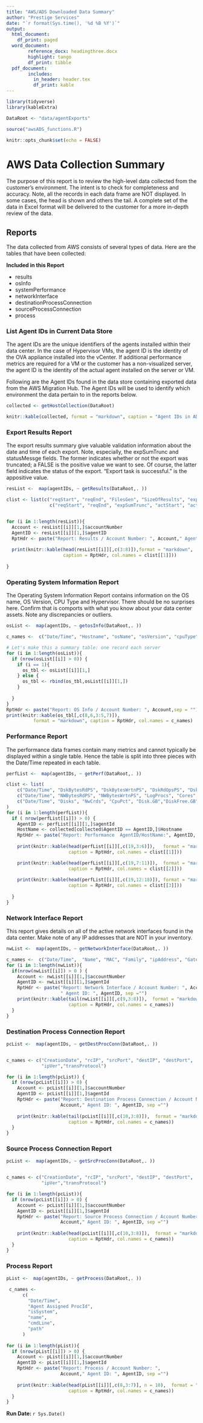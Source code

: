 ```yaml
---
title: "AWS/ADS Downloaded Data Summary"
author: "Prestige Services"
date: "`r format(Sys.time(), '%d %B %Y')`"
output: 
  html_document:
    df_print: paged
  word_document:
        reference_docx: headingthree.docx
        highlight: tango
        df_print: tibble
  pdf_document:
        includes:
          in_header: header.tex
          df_print: kable
---
```


```r
library(tidyverse)
library(kableExtra)

DataRoot <- "data/agentExports"

source("awsADS_functions.R")

knitr::opts_chunk$set(echo = FALSE)
```


# AWS Data Collection Summary

The purpose of this report is to review the high-level data collected from the customer's environment.  The intent is to check for completeness and accuracy.  Note, all the records in each data frame are NOT displayed.  In some cases, the head is shown and others the tail.  A complete set of the data in Excel format will be delivered to the customer for a more in-depth review of the data.

## Reports

The data collected from AWS consists of several types of data.  Here are the tables that have been collected:

**Included in this Report**

* results
* osInfo
* systemPerformance
* networkInterface
* destinationProcessConnection
* sourceProcessConnection
* process



### List Agent IDs in Current Data Store

The agent IDs are the unique identifiers of the agents installed within their data center.  In the case of Hypervisor VMs, the agent ID is the identity of the OVA appliance installed into the vCenter.  If additional performance metrics are required for a VM or the customer has a non-visualized server, the agent ID is the identity of the actual agent installed on the server or VM.

Following are the Agent IDs found in the data store containing exported data from the AWS Migration Hub.  The Agent IDs will be used to identify which environment the data pertain to in the reports below.

```r

collected <- getHostCollection(DataRoot)

knitr::kable(collected, format = "markdown", caption = "Agent IDs in ADS Datastore ") 
```


\clearpage

### Export Results Report

The export results summary give valuable validation information about the date and time of each export.  Note, especially, the expSumTrunc and statusMessge fields.  The former indicates whether or not the export was truncated; a FALSE is the positive value we want to see.  Of course, the latter field indicates the status of the export.  "Export task is successful." is the appositive value.

```r
resList <-  map(agentIDs, ~ getResults(DataRoot,. ))

clist <- list(c("reqStart", "reqEnd", "FilesGen", "SizeOfResults", "expStartedAt",  "expStatus"),
                c("reqStart", "reqEnd", "expSumTrunc", "actStart", "actEnd", "statusMessage"))


for (i in 1:length(resList)){
  Account <- resList[[i]][1,]$accountNumber
  AgentID <- resList[[i]][1,]$agentID
  RptHdr <- paste("Report: Results / Account Number: ", Account," Agent ID: ", AgentID, sep ="")
  
  print(knitr::kable(head(resList[[i]][,c(3:8)]),format = "markdown", 
                     caption = RptHdr, col.names = clist[[1]])) 
  
}
```

\clearpage

### Operating System Information Report

The Operating System Information Report contains information on the OS name, OS Version, CPU Type and Hypervisor.  There should be no surprises here.  Confirm that is comports with what you know about your data center assets.  Note any discrepancies or outliers.


```r
osList <-  map(agentIDs, ~ getosInfo(DataRoot,. ))

c_names <-  c("Date/Time", "Hostname", "osName", "osVersion", "cpuType", "hypervisor")

# Let's make this a summary table: one record each server
for (i in 1:length(osList)){
  if (nrow(osList[[i]] > 0)) {
    if (i == 1){
      os_tbl <- osList[[i]][1,]
    } else {
      os_tbl <- rbind(os_tbl,osList[[i]][1,])
    }
   
  }
}
RptHdr <- paste("Report: OS Info / Account Number: ", Account,sep = "")
print(knitr::kable(os_tbl[,c(8,6,3:5,7)]),  
          format = "markdown", caption = RptHdr, col.names = c_names)
```

\clearpage

### Performance Report

The performance data frames contain many metrics and cannot typically be displayed within a single table.  Hence the table is split into three pieces with the Date/Time repeated in each table.


```r
perfList <-  map(agentIDs, ~ getPerf(DataRoot,. ))

clist <- list(
    c("Date/Time", "DskBytesRdPS", "DskBytesWrtnPS", "DskRdOpsPS", "DskWrtOpsPS"),
    c("Date/Time", "NWBytesRdPS", "NWBytesWrtnPS", "LogProcs", "Cores", "CPUs"),
    c("Date/Time", "Disks", "NwCrds", "CpuPct", "Disk.GB","DiskFree.GB", "RAM.MB", "freeRAM.MB") 
)
for (i in 1:length(perfList)){
  if ( nrow(perfList[[i]]) > 0) {
    AgentID <- perfList[[i]][1,]$agentId
    HostName <- collected[collected$AgentID == AgentID,]$Hostname
    RptHdr <- paste("Report: Performance  AgentID/HostName:", AgentID, HostName, sep ="")
    
    print(knitr::kable(head(perfList[[i]][,c(19,3:6)]),   format = "markdown", 
                       caption = RptHdr, col.names = clist[[1]])) 

    print(knitr::kable(head(perfList[[i]][,c(19,7:11)]),  format = "markdown", 
                       caption = RptHdr, col.names = clist[[2]])) 
    
    print(knitr::kable(head(perfList[[i]][,c(19,12:18)]), format = "markdown", 
                       caption = RptHdr, col.names = clist[[3]])) 
    
  }
}
```


\clearpage

### Network Interface Report

This report gives details on all of the active network interfaces found in the data center.  Make note of any IP addresses that are NOT in your inventory.

```r
nwList <-  map(agentIDs, ~ getNetworkInterface(DataRoot,. ))

c_names <-  c("Date/Time",  "Name", "MAC", "Family", "ipAddress", "Gateway", "netMask")
for (i in 1:length(nwList)){
  if(nrow(nwList[[i]]) > 0 ) {
    Account <- nwList[[i]][1,]$accountNumber
    AgentID <- nwList[[i]][1,]$agentId
    RptHdr <- paste("Report: Network Interface / Account Number: ", Account,
                    " Agent ID: ", AgentID, sep ="")
    print(knitr::kable(tail(nwList[[i]][,c(9,3:8)]),  format = "markdown", 
                       caption = RptHdr, col.names = c_names)) 
  }
}
```

\clearpage

### Destination Process Connection Report



```r

pcList <-  map(agentIDs, ~ getDestProcConn(DataRoot,. ))


c_names <- c("CreationDate", "rcIP", "srcPort", "destIP", "destPort",
             "ipVer","transProtocol")

for (i in 1:length(pcList)) {
  if (nrow(pcList[[i]]) > 0) {
    Account <- pcList[[i]][1,]$accountNumber
    AgentID <- pcList[[i]][1,]$agentId
    RptHdr <- paste("Report: Destination Process Connection / Account Number: ", 
                    Account," Agent ID: ", AgentID, sep ="")
    
    print(knitr::kable(tail(pcList[[i]][,c(10,3:8)]),  format = "markdown", 
                       caption = RptHdr, col.names = c_names))
  }
}
```


\clearpage

### Source Process Connection Report

```r

pcList <-  map(agentIDs, ~ getSrcProcConn(DataRoot,. ))


c_names <- c("CreationDate", "rcIP", "srcPort", "destIP", "destPort",
             "ipVer","transProtocol")

for (i in 1:length(pcList)){
  if (nrow(pcList[[i]]) > 0) {
    Account <- pcList[[i]][1,]$accountNumber
    AgentID <- pcList[[i]][1,]$agentId
    RptHdr <- paste("Report: Source Process Connection / Account Number: ", 
                    Account," Agent ID: ", AgentID, sep ="")
    
    print(knitr::kable(head(pcList[[i]][,c(10,3:8)]),  format = "markdown", 
                       caption = RptHdr, col.names = c_names))
  }
}
```


\clearpage

### Process Report

```r

pList <-  map(agentIDs, ~ getProcess(DataRoot,. ))

 c_names <-
      c(
        "Date/Time",
        "Agent Assigned ProcId",
        "isSystem",
        "name",
        "cmdLine",
        "path"
      )
 
for (i in 1:length(pList)){
  if (nrow(pList[[i]]) > 0) {
    Account <- pList[[i]][1,]$accountNumber
    AgentID <- pList[[i]][1,]$agentId
    RptHdr <- paste("Report: Process / Account Number: ", 
                    Account," Agent ID: ", AgentID, sep ="")
    
    print(knitr::kable(head(pList[[i]][,c(8,3:7)], n = 10),  format = "markdown", 
                       caption = RptHdr, col.names = c_names))
  }
}
```

\clearpage

**Run Date: **`r Sys.Date()`